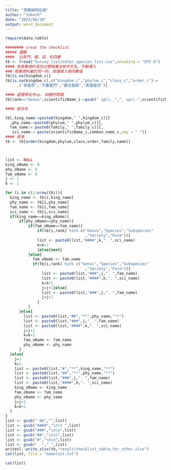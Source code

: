 ```yaml
---
title: "雪霸植物名錄"
author: "JokerK"
date: "2023/06/10"
output: word_document
---
```


```r
require(data.table)

######## creat the checklist
##### 邏輯
####  比對門、綱、目、科四層
tb <- fread("Survey_list/other_species_list.csv",encoding = "UTF-8")
#### 有兩筆資料高位分類階層沒有中文名，手動填入
### 兩筆資料屬於同一科，故僅填入相同數值
tb[is.na(kingdom_c)]
tb[is.na(kingdom_c),c("kingdom_c","phylum_c","class_c","order_c"):=
     .("真菌界","子囊菌門","錘舌菌綱","柔膜菌目")]

#### 處理學名中sp. 斜體的問題
tb[rank=="Genus",scientificName_i:=gsub(" sp\\._","_ sp\\.",scientificName_i)]

#### 組合名

tb[,king_name:=paste0(kingdom," ",kingdom_c)][
  ,phy_name:=paste0(phylum," ",phylum_c)][,
  fam_name:= paste0(family," ",family_c)][,
   sci_name:= paste(scientificName_i,common_name_c,sep = " ")]
#### 排序
tb <- tb[order(kingdom,phylum,class,order,family,name)]



list <- NULL
king_oName <- 0
phy_oName <- 0
fam_oName <- 0
j <- 1
k <- 1

for (i in c(1:nrow(tb))){
  king_name <- tb[i,king_name]
  phy_name <- tb[i,phy_name]
  fam_name <- tb[i,fam_name]
  sci_name <- tb[i,sci_name]
  if(king_name==king_oName){
      if(phy_oName==phy_name){
          if(fam_oName==fam_name){
              if(tb[i,rank] %in% c("Genus","Species","Subspecies"
                                   ,"Variety","Form")){
              list <- paste0(list,"####",k,". ",sci_name)
              k=k+1
              }else{next}
          }else{
            fam_oName <- fam_name
            if(tb[i,rank] %in% c("Genus","Species","Subspecies"
                                   ,"Variety","Form")){
                list <- paste0(list,"###",j,". ",fam_name)
                list <- paste0(list,"####",k,". ",sci_name)
                k=k+1
                j=j+1}else{
                list <- paste0(list,"###",j,". ",fam_name)
                j=j+1
              }
          }
      }else{
        list <- paste0(list,"##","**",phy_name,"**")
        list <- paste0(list,"###",j,". ",fam_name)
        list <- paste0(list,"####",k,". ",sci_name)
        j=j+1
        k=k+1
        fam_oName <- fam_name
        phy_oName <- phy_name
      }
  }else{
    j=1
    k=1
    list <- paste0(list,"#","**",king_name,"**")
    list <- paste0(list,"##","**",phy_name,"**")
    list <- paste0(list,"###",j,". ",fam_name)
    list <- paste0(list,"####",k,". ",sci_name)
    king_oName <- king_name
    fam_oName <- fam_name
    phy_oName <- phy_name
    j=j+1
    k=k+1
  }
}
list <- gsub(" NA","",list)
list <- gsub("####","\n\t ",list)
list <- gsub("###","\n\n",list)
list <- gsub("##","\n\n",list)
list <- gsub("#","\n\n",list)
list <- gsub("  "," ",list)
writexl::write_xlsx(tb,"result/checklist_table_for_other.xlsx")
cat(list, file = "namelist.txt")

```

 

```r
cat(list)
```
